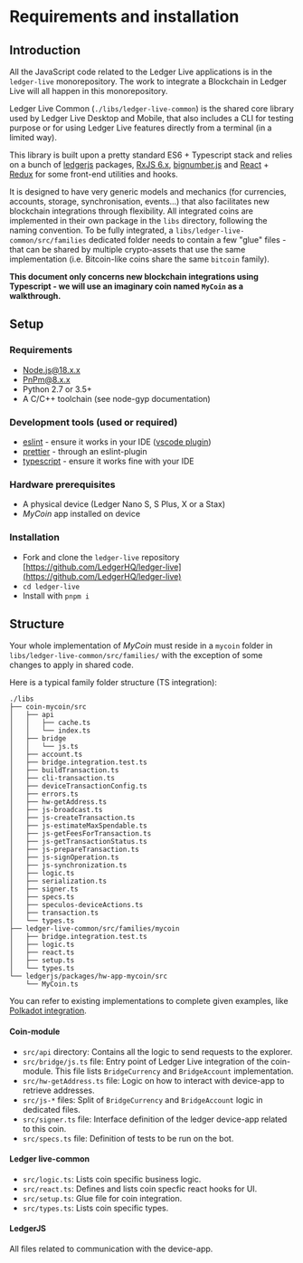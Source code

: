 
# Requirements and installation

## Introduction

All the JavaScript code related to the Ledger Live applications is in the `ledger-live` monorepository. The work to integrate a Blockchain in Ledger Live will all happen in this monorepository.

Ledger Live Common (`./libs/ledger-live-common`) is the shared core library used by Ledger Live Desktop and Mobile, that also includes a CLI for testing purpose or for using Ledger Live features directly from a terminal (in a limited way).

This library is built upon a pretty standard ES6 + Typescript stack and relies on a bunch of [ledgerjs](https://github.com/LedgerHQ/docs/tree/develop/libs/ledgerjs) packages, [RxJS 6.x](https://github.com/ReactiveX/rxjs/tree/6.x), [bignumber.js](https://github.com/MikeMcl/bignumber.js) and [React](https://github.com/facebook/react/) + [Redux](https://github.com/reduxjs/redux) for some front-end utilities and hooks.

It is designed to have very generic models and mechanics (for currencies, accounts, storage, synchronisation, events...) that also facilitates new blockchain integrations through flexibility.
All integrated coins are implemented in their own package in the `libs` directory, following the naming convention. To be fully integrated, a `libs/ledger-live-common/src/families` dedicated folder needs to contain a few "glue" files - that can be shared by multiple crypto-assets that use the same implementation (i.e. Bitcoin-like coins share the same `bitcoin` family).

**This document only concerns new blockchain integrations using Typescript - we will use an imaginary coin named `MyCoin` as a walkthrough.**

## Setup

### Requirements

- [Node.js@18.x.x](https://nodejs.org/)
- [PnPm@8.x.x](https://pnpm.io/)
- Python 2.7 or 3.5+
- A C/C++ toolchain (see node-gyp documentation)

### Development tools (used or required)

- [eslint](https://github.com/eslint/eslint) - ensure it works in your IDE ([vscode plugin](https://marketplace.visualstudio.com/items?itemName=dbaeumer.vscode-eslint))
- [prettier](https://github.com/prettier/prettier) - through an eslint-plugin
- [typescript](https://www.typescriptlang.org/) - ensure it works fine with your IDE

### Hardware prerequisites

- A physical device (Ledger Nano S, S Plus, X or a Stax)
- <i>MyCoin</i> app installed on device

### Installation

- Fork and clone the `ledger-live` repository [https://github.com/LedgerHQ/ledger-live](https://github.com/LedgerHQ/ledger-live)
- `cd ledger-live`
- Install with `pnpm i`

## Structure

Your whole implementation of <i>MyCoin</i> must reside in a `mycoin` folder in `libs/ledger-live-common/src/families/` with the exception of some changes to apply in shared code.

Here is a typical family folder structure (TS integration):

```plaintext copy
./libs
├── coin-mycoin/src
│   ├── api
│   │   ├── cache.ts
│   │   └── index.ts
│   ├── bridge
│   │   └── js.ts
│   ├── account.ts
│   ├── bridge.integration.test.ts
│   ├── buildTransaction.ts
│   ├── cli-transaction.ts
│   ├── deviceTransactionConfig.ts
│   ├── errors.ts
│   ├── hw-getAddress.ts
│   ├── js-broadcast.ts
│   ├── js-createTransaction.ts
│   ├── js-estimateMaxSpendable.ts
│   ├── js-getFeesForTransaction.ts
│   ├── js-getTransactionStatus.ts
│   ├── js-prepareTransaction.ts
│   ├── js-signOperation.ts
│   ├── js-synchronization.ts
│   ├── logic.ts
│   ├── serialization.ts
│   ├── signer.ts
│   ├── specs.ts
│   ├── speculos-deviceActions.ts
│   ├── transaction.ts
│   └── types.ts
├── ledger-live-common/src/families/mycoin
│   ├── bridge.integration.test.ts
│   ├── logic.ts
│   ├── react.ts
│   ├── setup.ts
│   └── types.ts
└── ledgerjs/packages/hw-app-mycoin/src
    └── MyCoin.ts
```

<Callout type="info" emoji="👉">
    You can refer to existing implementations to complete given examples, like <a href='https://github.com/LedgerHQ/docs/tree/develop/libs/ledger-live-common/src/families/polkadot'>Polkadot integration</a>.
</Callout>

#### Coin-module
 * `src/api` directory: Contains all the logic to send requests to the explorer.
 * `src/bridge/js.ts` file: Entry point of Ledger Live integration of the coin-module. This file lists `BridgeCurrency` and `BridgeAccount` implementation.
 * `src/hw-getAddress.ts` file: Logic on how to interact with device-app to retrieve addresses.
 * `src/js-*` files: Split of `BridgeCurrency` and `BridgeAccount` logic in dedicated files.
 * `src/signer.ts` file: Interface definition of the ledger device-app related to this coin.
 * `src/specs.ts` file: Definition of tests to be run on the bot.

#### Ledger live-common
 * `src/logic.ts`: Lists coin specific business logic.
 * `src/react.ts`: Defines and lists coin specfic react hooks for UI.
 * `src/setup.ts`: Glue file for coin integration.
 * `src/types.ts`: Lists coin specific types.

#### LedgerJS
All files related to communication with the device-app.
